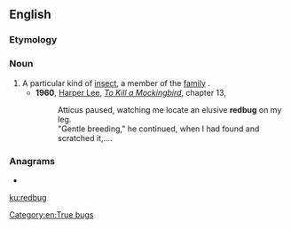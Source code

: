 ==English==
{{wikipedia}}

===Etymology===
{{compound|red|bug|lang=en}}

===Noun===
{{en-noun}}
# A particular kind of [[insect]], a member of the [[family]] {{taxlink|Pyrrhocoridae|family|noshow=1}}.
#* '''1960''', [[w:Harper Lee|Harper Lee]], ''[[w:To Kill a Mockingbird|To Kill a Mockingbird]]'', chapter 13,
#*: Atticus paused, watching me locate an elusive '''redbug''' on my leg.
#*: "Gentle breeding," he continued, when I had found and scratched it,....

===Anagrams===
* {{l|en|budger}}

[[Category:en:True bugs]]

[[ku:redbug]]